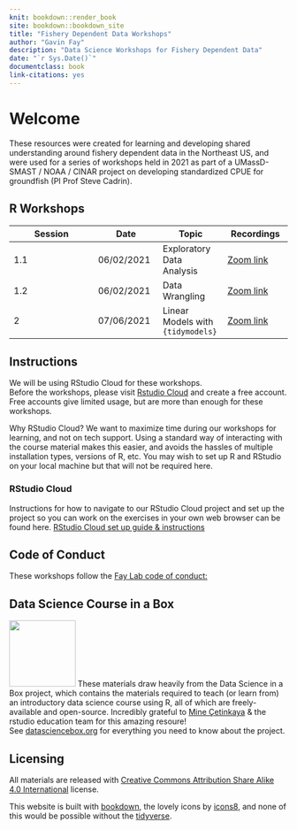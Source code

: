 ```yaml
---
knit: bookdown::render_book
site: bookdown::bookdown_site
title: "Fishery Dependent Data Workshops"
author: "Gavin Fay"
description: "Data Science Workshops for Fishery Dependent Data"
date: "`r Sys.Date()`"
documentclass: book
link-citations: yes
---
```


# Welcome {.unnumbered}

These resources were created for learning and developing shared understanding around fishery dependent data in the Northeast US, and were used for a series of workshops held in 2021 as part of a UMassD-SMAST / NOAA / CINAR project on developing standardized CPUE for groundfish (PI Prof Steve Cadrin).  

## R Workshops {.unnumbered}

Session | Date | Topic | Recordings
--------|------|------|------
1.1 | 06/02/2021 | Exploratory Data Analysis | [Zoom link](https://umassd.zoom.us/rec/share/N3v336_Pbycnd6mILj-lfnes6TOmhxny0hOVwRZDkXtPS60JPUIB1BQZJ57bTXTr.i6AjOoSQJcnuLTH4)
1.2 | 06/02/2021 | Data Wrangling | [Zoom link](https://umassd.zoom.us/rec/share/7b17zWBMp3vIhlbL6qmlVBjkSO3wVlSJVaDY4rn9Vi8TNast37gMJib9Ua45eSYN.AORUGEVyb_q3e1Si)
2 | 07/06/2021 | Linear Models with `{tidymodels}` | [Zoom link](https://umassd.zoom.us/rec/share/0RWhNd3wocXZo-c1_NCyN6LWvSI0r2xgmRJmnKb3YKo9TLErjDZUhE_k4VTQGRcC.DJs71F5crFW6g8qL)


## Instructions {.unnumbered}

We will be using RStudio Cloud for these workshops.  
Before the workshops, please visit [Rstudio Cloud](https://rstudio.cloud) and create a free account.  
Free accounts give limited usage, but are more than enough for these workshops.  

Why RStudio Cloud? We want to maximize time during our workshops for learning, and not on tech support. Using a standard way of interacting with the course material makes this easier, and avoids the hassles of multiple installation types, versions of R, etc. You may wish to set up R and RStudio on your local machine but that will not be required here. 

### RStudio Cloud

Instructions for how to navigate to our RStudio Cloud project and set up the project so you can work on the exercises in your own web browser can be found here.
[RStudio Cloud set up guide & instructions](https://github.com/gavinfay/fdd-workshops/issues/1)


## Code of Conduct {.unnumbered}

These workshops follow the [Fay Lab code of conduct:](https://thefaylab.github.io/lab-manual/code)

## Data Science Course in a Box {.unnumbered}

<img src="dsbox.png" class="cover" width="120" height="120"/> These materials draw heavily from the Data Science in a Box project, which contains the materials required to teach (or learn from) an introductory data science course using R, all of which are freely-available and open-source.
Incredibly grateful to [Mine Çetinkaya](https://github.com/mine-cetinkaya-rundel) & the rstudio education team for this amazing resoure!  
See [datasciencebox.org](https://datasciencebox.org/) for everything you need to know about the project.  

## Licensing {.unnumbered}

All materials are released with [Creative Commons Attribution Share Alike 4.0 International](LICENSE.md) license.




<!--  How can we effectively and efficiently teach data science to students with little to no background in computing and statistical thinking? -->
<!-- How can we equip them with the skills and tools for reasoning with various types of data and leave them wanting to learn more? -->
<!-- This introductory data science course is our (working) answer to this question. -->

<!-- The source code for everything you see here can be found [on GitHub](https://github.com/rstudio-education/datascience-box). -->

<!-- The core content of the course focuses on data acquisition and wrangling, exploratory data analysis, data visualization, inference, modelling, and effective communication of results. -->
<!-- Time permitting, the course also introduces additional concepts and tools like interactive visualization and reporting, text analysis, and Bayesian inference. -->
<!-- A heavy emphasis is placed on a consistent syntax (with tools from the [tidyverse](https://www.tidyverse.org/)), reproducibility (with [R Markdown](https://rmarkdown.rstudio.com/)), and version control and collaboration (with Git and GitHub). -->
<!-- In addition, out-of-class learning is supplemented with interactive [tutorials](https://rstudio.github.io/learnr/). -->
<!-- The goal of the course is to bring students from zero to being able to work in a team on a fully reproducible data science project analysing a dataset of their choice and answering questions they care about. -->

<!-- Data Science in a Box contains the materials required to teach (or learn from) the course described above, all of which are [freely-available and open-source](https://github.com/rstudio-education/datascience-box/blob/master/LICENSE.md). -->
<!-- They include course materials such as slide decks, lecture and live coding videos, homework assignments, guided labs, sample exams, a final project assignment, as well as materials for instructors such as pedagogical tips, information on computing infrastructure, technology stack, and course logistics. -->

<!-- Majority of the materials linked live in the GitHub repo serving this website. -->
<!-- You can access the repo [here](https://github.com/rstudio-education/datascience-box). -->

<!-- Please note that Data Science in a Box uses a [Contributor Code of Conduct](https://contributor-covenant.org/version/2/0/CODE_OF_CONDUCT.html). -->
<!-- By contributing to this project, you agree to abide by its terms. -->

<!-- ## License {.unnumbered} -->

<!-- <a rel="license" href="https://creativecommons.org/licenses/by-sa/4.0/"><img src="https://licensebuttons.net/l/by-sa/4.0/88x31.png" alt="Creative Commons License" style="border-width:0"/></a><br />This online work is licensed under a <a rel="license" href="https://creativecommons.org/licenses/by-sa/4.0/">Creative Commons Attribution-ShareAlike 4.0 International</a>. -->
<!-- Visit [here](https://github.com/rstudio-education/datascience-box/blob/master/LICENSE.md) for more information about the license. -->

<!-- ## Acknowledgements {.unnumbered} -->

<!-- Huge thanks to the \#rstats education community who have made numerous suggestions for this resource, to Lee Suddaby and Zeno Kujawa for converting the homework assignments to learnr tutorials, and to [Müge Çetinkaya](http://muge.fr/) for the hex logo! -->

This website is built with [bookdown](https://bookdown.org/), the lovely icons by [icons8](http://icons8.com/), and none of this would be possible without the [tidyverse](https://tidyverse.org/).
